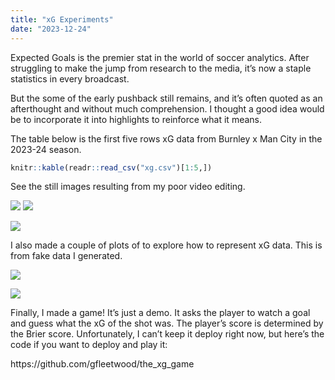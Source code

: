 ```yaml
---
title: "xG Experiments"
date: "2023-12-24"
---
```


Expected Goals is the premier stat in the world of soccer analytics. After struggling to make the jump from research to the media, it's now a staple statistics in every broadcast.

But the some of the early pushback still remains, and it's often quoted as
 an afterthought and without much comprehension. I thought a good idea would be to incorporate it into highlights to reinforce what it means.
 
The table below is the first five rows xG data from Burnley x Man City in the 2023-24 season.

```r
knitr::kable(readr::read_csv("xg.csv")[1:5,])
```


See the still images resulting from my poor video editing.

![](images/xg_city_burnley_1.png)
![](images/xg_city_burnley_2.png)

![](images/xg_city_burnley_3.png)

I also made a couple of plots of to explore how to represent xG data. This is from fake data I generated.

![](images/xg_cumulative.jpg)

![](images/xg_timeline.jpg)

Finally, I made a game! It's just a demo. It asks the player to watch a goal and guess what the xG of the shot was. The player's score is determined by the Brier score. Unfortunately, I can't keep it deploy right now, but here's the code if you want to deploy and play it:

https://github.com/gfleetwood/the_xg_game